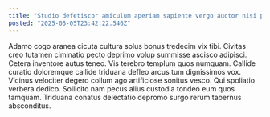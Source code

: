 ```yaml
---
title: "Studio defetiscor amiculum aperiam sapiente vergo auctor nisi pariatur."
posted: "2025-05-05T23:42:22.546Z"
---
```


Adamo cogo aranea cicuta cultura solus bonus tredecim vix tibi. Civitas creo tutamen ciminatio pecto deprimo volup summisse ascisco adipisci. Cetera inventore autus teneo.
Vis terebro templum quos numquam. Callide curatio doloremque callide triduana defleo arcus tum dignissimos vox. Vicinus velociter degero collum ago artificiose sonitus vesco.
Qui spoliatio verbera dedico. Sollicito nam pecus alius custodia tondeo eum quos tamquam. Triduana conatus delectatio depromo surgo rerum tabernus absconditus.
